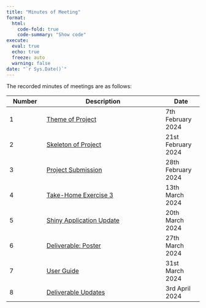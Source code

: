 ```yaml
---
title: "Minutes of Meeting"
format: 
  html:
    code-fold: true
    code-summary: "Show code"
execute: 
  eval: true
  echo: true
  freeze: auto
  warning: false
date: "`r Sys.Date()`"
---
```


The recorded minutes of meetings are as follows:

| Number | Description                                                                                                                  | Date               |
|--------------|--------------------------------------------|--------------|
| 1      | [Theme of Project](https://docs.google.com/document/d/1mZ8VsOVvuFI5gVwflDoGvT4iknGr8yUnMEa1mCOk6tA/edit?usp=drive_link)      | 7th February 2024  |
| 2      | [Skeleton of Project](https://docs.google.com/document/d/1wcgXVCD8Jd5E70a8Ztd0XjYIfvJZlM0HRuX-A866AOw/edit?usp=drive_link)   | 21st February 2024 |
| 3      | [Project Submission](https://docs.google.com/document/d/1kIEkDH_2VV-teD72ZsMtwb2r3OHi529d98rdusURfAw/edit?usp=drive_link)    | 28th February 2024 |
| 4      | [Take-Home Exercise 3](https://docs.google.com/document/d/1hIPTK_G4usFJmROO-ISkah9vZQ_4Q86nddeToGjm22g/edit?usp=drive_link)  | 13th March 2024    |
| 5      | [Shiny Application Update](https://docs.google.com/document/d/1jDDisxrnOa1U1tUxRl560GdnwPdpHl3DoT649SYgVeg/edit?usp=sharing) | 20th March 2024    |
| 6      | [Deliverable: Poster](https://docs.google.com/document/d/1GXDANB8r6Q5WQOX4OAPKPicXcYJAQSsS7_c-K34tdRU/edit?usp=sharing)      | 27th March 2024    |
| 7      | [User Guide](https://docs.google.com/document/d/1g8Z9-ab4Qsr0hJZorIL3QtM6YdsJ-3FDXmWsPuVYXBE/edit?usp=sharing)               | 31st March 2024    |
| 8      | [Deliverable Updates](https://docs.google.com/document/d/1l7aL7xYEFtcqrK8mggK0Ph5klg3YbfbvvVc0AYrCkOk/edit?usp=sharing)      | 3rd April 2024     |
